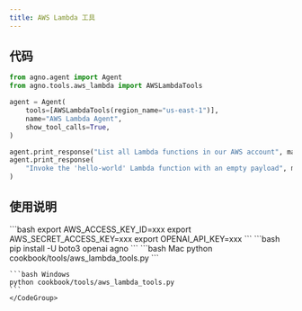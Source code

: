 ```yaml
---
title: AWS Lambda 工具
---
```

## 代码

```python cookbook/tools/aws_lambda_tools.py
from agno.agent import Agent
from agno.tools.aws_lambda import AWSLambdaTools

agent = Agent(
    tools=[AWSLambdaTools(region_name="us-east-1")],
    name="AWS Lambda Agent",
    show_tool_calls=True,
)

agent.print_response("List all Lambda functions in our AWS account", markdown=True)
agent.print_response(
    "Invoke the 'hello-world' Lambda function with an empty payload", markdown=True
)
```

## 使用说明

<Steps>
  <Snippet file="create-venv-step.mdx" />

  <Step title="设置您的 AWS 凭证">
    ```bash
    export AWS_ACCESS_KEY_ID=xxx
    export AWS_SECRET_ACCESS_KEY=xxx
    export OPENAI_API_KEY=xxx
    ```
  </Step>

  <Step title="安装库">
    ```bash
    pip install -U boto3 openai agno
    ```
  </Step>

  <Step title="运行智能体">
    <CodeGroup>
    ```bash Mac
    python cookbook/tools/aws_lambda_tools.py
    ```

    ```bash Windows
    python cookbook/tools/aws_lambda_tools.py
    ```
    </CodeGroup>
  </Step>
</Steps>